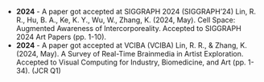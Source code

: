 - **2024** - A paper got accepted at SIGGRAPH 2024
(SIGGRAPH’24) Lin, R. R., Hu, B. A., Ke, K. Y., Wu, W., Zhang, K. (2024, May). Cell Space: Augmented Awareness of Intercorporeality. Accepted to SIGGRAPH 2024 Art Papers (pp. 1-10).
- **2024** - A paper got accepted at VCIBA
(VCIBA) Lin, R. R., & Zhang, K. (2024, May). A Survey of Real-Time Brainmedia in Artist Exploration. Accepted to Visual Computing for Industry, Biomedicine, and Art (pp. 1-34). (JCR Q1) 
